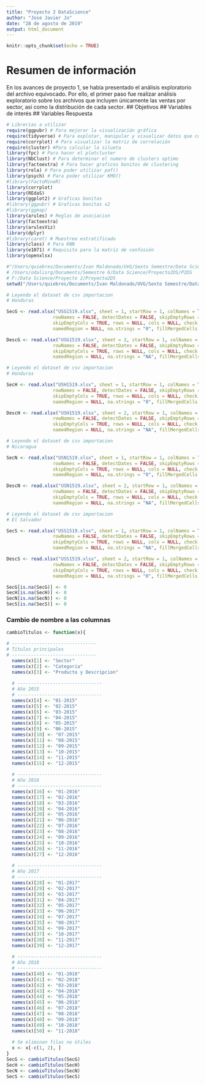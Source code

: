 ```yaml
---
title: "Proyecto 2 DataScience"
author: "Jose Javier Jo"
date: "28 de agosto de 2019"
output: html_document
---
```


```r
knitr::opts_chunk$set(echo = TRUE)
```

# Resumen de información
En los avances de proyecto 1, se había presentado el análisis exploratorio del archivo equivocado. Por ello, el primer paso fue realizar análisis exploratorio sobre los archivos que incluyen únicamente las ventas por sector, así como la distribución de cada sector. 
## Objetivos
## Variables de interés
## Variables Respuesta


```r
# Librerias a utilizar
require(ggpubr) # Para mejorar la visualización gráfica
require(tidyverse) # Para explotar, manipular y visualizar datos que comparten info
require(corrplot) # Para visualizar la matriz de correlación
require(cluster) #Para calcular la silueta
library(fpc) # Para hacer el plotcluster
library(NbClust) # Para determinar el numero de clusters optimo
library(factoextra) # Para hacer graficos bonitos de clustering
library(rela) # Para poder utilizar paf()
library(psych) # Para poder utilizar KMO()
#library(FactoMineR)
library(corrplot)
library(REdaS)
library(ggplot2) # Graficas bonitas
#library(ggpubr) # Graficas bonitas x2
#library(ggmap)
library(arules) # Reglas de asociacion
library(factoextra) 
library(arulesViz)
library(dplyr)
#library(caret) # Muestreo estratificado
library(class) # Para KNN
library(e1071) # Requisito para la matriz de confusión
library(openxlsx)
```
```r
#"/Users/quiebres/Documents/Ivan Maldonado/UVG/Sexto Semestre/Data Science/Proyecto2DS"
# /Users/odalisrg/Documents/Semestre 6/Data Science/Proyecto2DS/P2DS
# F:/Data Science/Proyecto 2/Proyecto2DS
setwd("/Users/quiebres/Documents/Ivan Maldonado/UVG/Sexto Semestre/Data Science/Proyecto2DS")

# Leyendo el dataset de csv importacion
# Honduras

SecG <- read.xlsx("USG1519.xlsx", sheet = 1, startRow = 1, colNames = TRUE,
                 rowNames = FALSE, detectDates = FALSE, skipEmptyRows = TRUE,
                 skipEmptyCols = TRUE, rows = NULL, cols = NULL, check.names = FALSE,
                 namedRegion = NULL, na.strings = "0", fillMergedCells = FALSE)

DescG <- read.xlsx("USG1519.xlsx", sheet = 2, startRow = 1, colNames = TRUE,
                 rowNames = FALSE, detectDates = FALSE, skipEmptyRows = TRUE,
                 skipEmptyCols = TRUE, rows = NULL, cols = NULL, check.names = FALSE,
                 namedRegion = NULL, na.strings = "NA", fillMergedCells = FALSE)

# Leyendo el dataset de csv importacion
# Honduras

SecH <- read.xlsx("USH1519.xlsx", sheet = 1, startRow = 1, colNames = TRUE,
                 rowNames = FALSE, detectDates = FALSE, skipEmptyRows = TRUE,
                 skipEmptyCols = TRUE, rows = NULL, cols = NULL, check.names = FALSE,
                 namedRegion = NULL, na.strings = "0", fillMergedCells = FALSE)

DescH <- read.xlsx("USH1519.xlsx", sheet = 2, startRow = 1, colNames = TRUE,
                 rowNames = FALSE, detectDates = FALSE, skipEmptyRows = TRUE,
                 skipEmptyCols = TRUE, rows = NULL, cols = NULL, check.names = FALSE,
                 namedRegion = NULL, na.strings = "NA", fillMergedCells = FALSE)

# Leyendo el dataset de csv importacion
# Nicaragua

SecN <- read.xlsx("USN1519.xlsx", sheet = 1, startRow = 1, colNames = TRUE,
                 rowNames = FALSE, detectDates = FALSE, skipEmptyRows = TRUE,
                 skipEmptyCols = TRUE, rows = NULL, cols = NULL, check.names = FALSE,
                 namedRegion = NULL, na.strings = "0", fillMergedCells = FALSE)

DescN <- read.xlsx("USN1519.xlsx", sheet = 2, startRow = 1, colNames = TRUE,
                 rowNames = FALSE, detectDates = FALSE, skipEmptyRows = TRUE,
                 skipEmptyCols = TRUE, rows = NULL, cols = NULL, check.names = FALSE,
                 namedRegion = NULL, na.strings = "NA", fillMergedCells = FALSE)

# Leyendo el dataset de csv importacion
# El Salvador

SecS <- read.xlsx("USS1519.xlsx", sheet = 1, startRow = 1, colNames = TRUE,
                 rowNames = FALSE, detectDates = FALSE, skipEmptyRows = TRUE,
                 skipEmptyCols = TRUE, rows = NULL, cols = NULL, check.names = FALSE,
                 namedRegion = NULL, na.strings = "NA", fillMergedCells = FALSE)

DescS <- read.xlsx("USS1519.xlsx", sheet = 2, startRow = 1, colNames = TRUE,
                 rowNames = FALSE, detectDates = FALSE, skipEmptyRows = TRUE,
                 skipEmptyCols = TRUE, rows = NULL, cols = NULL, check.names = FALSE,
                 namedRegion = NULL, na.strings = "0", fillMergedCells = FALSE)

SecG[is.na(SecG)] <- 0
SecH[is.na(SecH)] <- 0
SecN[is.na(SecN)] <- 0
SecS[is.na(SecS)] <- 0
```

### Cambio de nombre a las columnas

```r
cambioTitulos <- function(x){

# -------------------------------
# Títulos principales
# -------------------------------
  names(x)[1] <- "Sector"
  names(x)[2] <- "Categoria"
  names(x)[3] <- "Producto y Descripcion"
  
  # -------------------------------
  # Año 2015
  # -------------------------------
  names(x)[4] <- "01-2015"
  names(x)[5] <- "02-2015"
  names(x)[6] <- "03-2015"
  names(x)[7] <- "04-2015"
  names(x)[8] <- "05-2015"
  names(x)[9] <- "06-2015"
  names(x)[10] <- "07-2015"
  names(x)[11] <- "08-2015"
  names(x)[12] <- "09-2015"
  names(x)[13] <- "10-2015"
  names(x)[14] <- "11-2015"
  names(x)[15] <- "12-2015"
  
  # -------------------------------
  # Año 2016
  # -------------------------------
  names(x)[16] <- "01-2016"
  names(x)[17] <- "02-2016"
  names(x)[18] <- "03-2016"
  names(x)[19] <- "04-2016"
  names(x)[20] <- "05-2016"
  names(x)[21] <- "06-2016"
  names(x)[22] <- "07-2016"
  names(x)[23] <- "08-2016"
  names(x)[24] <- "09-2016"
  names(x)[25] <- "10-2016"
  names(x)[26] <- "11-2016"
  names(x)[27] <- "12-2016"
  
  # -------------------------------
  # Año 2017
  # -------------------------------
  names(x)[28] <- "01-2017"
  names(x)[29] <- "02-2017"
  names(x)[30] <- "03-2017"
  names(x)[31] <- "04-2017"
  names(x)[32] <- "05-2017"
  names(x)[33] <- "06-2017"
  names(x)[34] <- "07-2017"
  names(x)[35] <- "08-2017"
  names(x)[36] <- "09-2017"
  names(x)[37] <- "10-2017"
  names(x)[38] <- "11-2017"
  names(x)[39] <- "12-2017"
  
  # -------------------------------
  # Año 2018
  # -------------------------------
  names(x)[40] <- "01-2018"
  names(x)[41] <- "02-2018"
  names(x)[42] <- "03-2018"
  names(x)[43] <- "04-2018"
  names(x)[44] <- "05-2018"
  names(x)[45] <- "06-2018"
  names(x)[46] <- "07-2018"
  names(x)[47] <- "08-2018"
  names(x)[48] <- "09-2018"
  names(x)[49] <- "10-2018"
  names(x)[50] <- "11-2018"
  
  # Se eliminan filas no útiles
  x <- x[-c(1, 2), ] 
}
SecG <- cambioTitulos(SecG)
SecH <- cambioTitulos(SecH)
SecN <- cambioTitulos(SecN)
SecS <- cambioTitulos(SecS)
```
